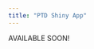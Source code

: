 ```yaml
---
title: "PTD Shiny App"
---
```


<link rel="icon" type="image/ico" href="images/ptd2.png"/>

AVAILABLE SOON!